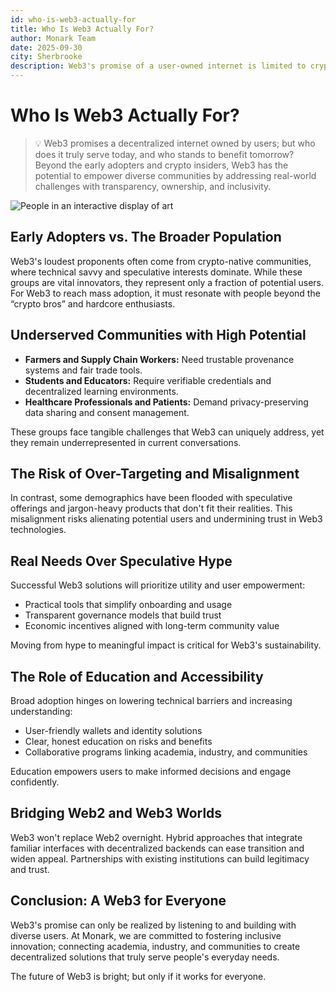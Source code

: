```yaml
---
id: who-is-web3-actually-for
title: Who Is Web3 Actually For?
author: Monark Team
date: 2025-09-30
city: Sherbrooke
description: Web3's promise of a user-owned internet is limited to crypto enthusiasts. For broader adoption, it must address real-world needs for a diverse population, offering solutions like transparent supply chains and verifiable educational credentials to groups like farmers and students.
---
```


# Who Is Web3 Actually For?

> 💡 Web3 promises a decentralized internet owned by users; but who does it truly serve today, and who stands to benefit tomorrow? Beyond the early adopters and crypto insiders, Web3 has the potential to empower diverse communities by addressing real-world challenges with transparency, ownership, and inclusivity.

![People in an interactive display of art](/images/news/who-is-web3-actually-for.webp)

## Early Adopters vs. The Broader Population

Web3's loudest proponents often come from crypto-native communities, where technical savvy and speculative interests dominate. While these groups are vital innovators, they represent only a fraction of potential users. For Web3 to reach mass adoption, it must resonate with people beyond the “crypto bros” and hardcore enthusiasts.

## Underserved Communities with High Potential

- **Farmers and Supply Chain Workers:** Need trustable provenance systems and fair trade tools.
- **Students and Educators:** Require verifiable credentials and decentralized learning environments.
- **Healthcare Professionals and Patients:** Demand privacy-preserving data sharing and consent management.

These groups face tangible challenges that Web3 can uniquely address, yet they remain underrepresented in current conversations.

## The Risk of Over-Targeting and Misalignment

In contrast, some demographics have been flooded with speculative offerings and jargon-heavy products that don't fit their realities. This misalignment risks alienating potential users and undermining trust in Web3 technologies.

## Real Needs Over Speculative Hype

Successful Web3 solutions will prioritize utility and user empowerment:

- Practical tools that simplify onboarding and usage
- Transparent governance models that build trust
- Economic incentives aligned with long-term community value

Moving from hype to meaningful impact is critical for Web3's sustainability.

## The Role of Education and Accessibility

Broad adoption hinges on lowering technical barriers and increasing understanding:

- User-friendly wallets and identity solutions
- Clear, honest education on risks and benefits
- Collaborative programs linking academia, industry, and communities

Education empowers users to make informed decisions and engage confidently.

## Bridging Web2 and Web3 Worlds

Web3 won't replace Web2 overnight. Hybrid approaches that integrate familiar interfaces with decentralized backends can ease transition and widen appeal. Partnerships with existing institutions can build legitimacy and trust.

## Conclusion: A Web3 for Everyone

Web3's promise can only be realized by listening to and building with diverse users. At Monark, we are committed to fostering inclusive innovation; connecting academia, industry, and communities to create decentralized solutions that truly serve people's everyday needs.

The future of Web3 is bright; but only if it works for everyone.
